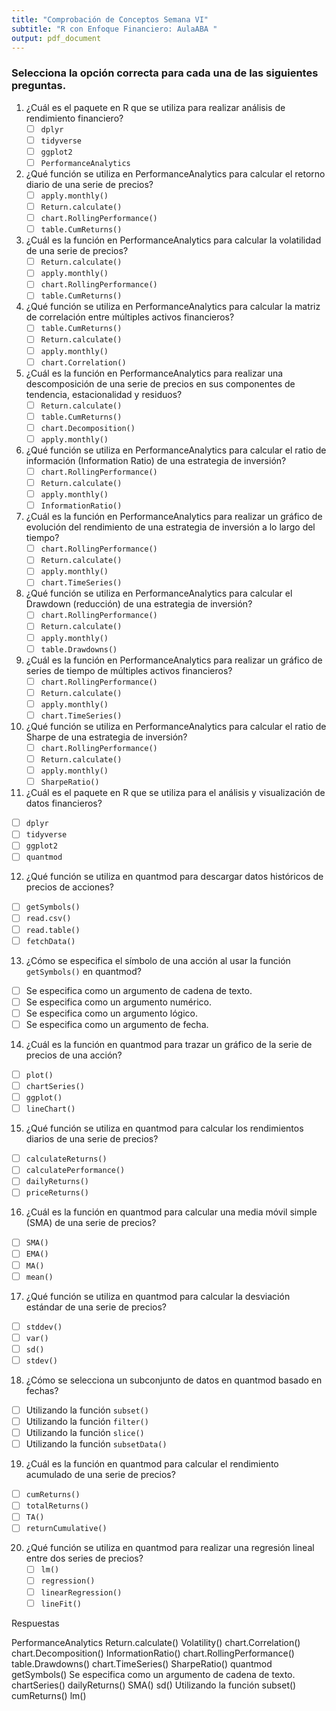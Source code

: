 ```yaml
---
title: "Comprobación de Conceptos Semana VI"
subtitle: "R con Enfoque Financiero: AulaABA "
output: pdf_document
---
```


### Selecciona la opción correcta para cada una de las siguientes preguntas.
1. ¿Cuál es el paquete en R que se utiliza para realizar análisis de rendimiento financiero?
   - [ ] `dplyr`
   - [ ] `tidyverse`
   - [ ] `ggplot2`
   - [ ] `PerformanceAnalytics`

2. ¿Qué función se utiliza en PerformanceAnalytics para calcular el retorno diario de una serie de precios?
   - [ ] `apply.monthly()`
   - [ ] `Return.calculate()`
   - [ ] `chart.RollingPerformance()`
   - [ ] `table.CumReturns()`

3. ¿Cuál es la función en PerformanceAnalytics para calcular la volatilidad de una serie de precios?
   - [ ] `Return.calculate()`
   - [ ] `apply.monthly()`
   - [ ] `chart.RollingPerformance()`
   - [ ] `table.CumReturns()`

4. ¿Qué función se utiliza en PerformanceAnalytics para calcular la matriz de correlación entre múltiples activos financieros?
   - [ ] `table.CumReturns()`
   - [ ] `Return.calculate()`
   - [ ] `apply.monthly()`
   - [ ] `chart.Correlation()`

5. ¿Cuál es la función en PerformanceAnalytics para realizar una descomposición de una serie de precios en sus componentes de tendencia, estacionalidad y residuos?
   - [ ] `Return.calculate()`
   - [ ] `table.CumReturns()`
   - [ ] `chart.Decomposition()`
   - [ ] `apply.monthly()`

6. ¿Qué función se utiliza en PerformanceAnalytics para calcular el ratio de información (Information Ratio) de una estrategia de inversión?
   - [ ] `chart.RollingPerformance()`
   - [ ] `Return.calculate()`
   - [ ] `apply.monthly()`
   - [ ] `InformationRatio()`

7. ¿Cuál es la función en PerformanceAnalytics para realizar un gráfico de evolución del rendimiento de una estrategia de inversión a lo largo del tiempo?
   - [ ] `chart.RollingPerformance()`
   - [ ] `Return.calculate()`
   - [ ] `apply.monthly()`
   - [ ] `chart.TimeSeries()`

8. ¿Qué función se utiliza en PerformanceAnalytics para calcular el Drawdown (reducción) de una estrategia de inversión?
   - [ ] `chart.RollingPerformance()`
   - [ ] `Return.calculate()`
   - [ ] `apply.monthly()`
   - [ ] `table.Drawdowns()`

9. ¿Cuál es la función en PerformanceAnalytics para realizar un gráfico de series de tiempo de múltiples activos financieros?
   - [ ] `chart.RollingPerformance()`
   - [ ] `Return.calculate()`
   - [ ] `apply.monthly()`
   - [ ] `chart.TimeSeries()`

10. ¿Qué función se utiliza en PerformanceAnalytics para calcular el ratio de Sharpe de una estrategia de inversión?
    - [ ] `chart.RollingPerformance()`
    - [ ] `Return.calculate()`
    - [ ] `apply.monthly()`
    - [ ] `SharpeRatio()`

11. ¿Cuál es el paquete en R que se utiliza para el análisis y visualización de datos financieros?
   - [ ] `dplyr`
   - [ ] `tidyverse`
   - [ ] `ggplot2`
   - [ ] `quantmod`

12. ¿Qué función se utiliza en quantmod para descargar datos históricos de precios de acciones?
   - [ ] `getSymbols()`
   - [ ] `read.csv()`
   - [ ] `read.table()`
   - [ ] `fetchData()`

13. ¿Cómo se especifica el símbolo de una acción al usar la función `getSymbols()` en quantmod?
   - [ ] Se especifica como un argumento de cadena de texto.
   - [ ] Se especifica como un argumento numérico.
   - [ ] Se especifica como un argumento lógico.
   - [ ] Se especifica como un argumento de fecha.

14. ¿Cuál es la función en quantmod para trazar un gráfico de la serie de precios de una acción?
   - [ ] `plot()`
   - [ ] `chartSeries()`
   - [ ] `ggplot()`
   - [ ] `lineChart()`

15. ¿Qué función se utiliza en quantmod para calcular los rendimientos diarios de una serie de precios?
   - [ ] `calculateReturns()`
   - [ ] `calculatePerformance()`
   - [ ] `dailyReturns()`
   - [ ] `priceReturns()`

16. ¿Cuál es la función en quantmod para calcular una media móvil simple (SMA) de una serie de precios?
   - [ ] `SMA()`
   - [ ] `EMA()`
   - [ ] `MA()`
   - [ ] `mean()`

17. ¿Qué función se utiliza en quantmod para calcular la desviación estándar de una serie de precios?
   - [ ] `stddev()`
   - [ ] `var()`
   - [ ] `sd()`
   - [ ] `stdev()`

18. ¿Cómo se selecciona un subconjunto de datos en quantmod basado en fechas?
   - [ ] Utilizando la función `subset()`
   - [ ] Utilizando la función `filter()`
   - [ ] Utilizando la función `slice()`
   - [ ] Utilizando la función `subsetData()`

19. ¿Cuál es la función en quantmod para calcular el rendimiento acumulado de una serie de precios?
   - [ ] `cumReturns()`
   - [ ] `totalReturns()`
   - [ ] `TA()`
   - [ ] `returnCumulative()`

20. ¿Qué función se utiliza en quantmod para realizar una regresión lineal entre dos series de precios?
    - [ ] `lm()`
    - [ ] `regression()`
    - [ ] `linearRegression()`
    - [ ] `lineFit()`
  

Respuestas

PerformanceAnalytics
Return.calculate()
Volatility()
chart.Correlation()
chart.Decomposition()
InformationRatio()
chart.RollingPerformance()
table.Drawdowns()
chart.TimeSeries()
SharpeRatio()
quantmod
getSymbols()
Se especifica como un argumento de cadena de texto.
chartSeries()
dailyReturns()
SMA()
sd()
Utilizando la función subset()
cumReturns()
lm()





